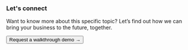 
### Let's connect
Want to know more about this specific topic? Let’s find out how we can bring your business to the future, together.

<Button variant="outlined" size="medium" href="https://deity.com/contact" target="_blank">
  Request a walkthrough demo →
</Button>
<div className="mb60"></div>